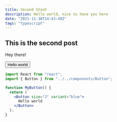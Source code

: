 ```yaml
---
title: Second Stash
description: Hello world, nice to have you here
date: "2021-11-30T14:43:49Z"
tags: "typescript"
---
```


## This is the second post

Hey there!


<Preview>
  <Button size="2" variant="blue">
    Hello world
  </Button>
</Preview>

```jsx lines=2,6-8 showLineNumbers
import React from "react";
import { Button } from "../../components/Button";

function MyButton() {
  return (
    <Button size="2" variant="blue">
      Hello world
    </Button>
  );
}
```
